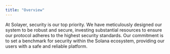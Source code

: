 ```yaml
---
title: "Overview"
---
```


At Solayer, security is our top priority. We have meticulously designed our system to be robust and secure, investing substantial resources to ensure our protocol adheres to the highest security standards. Our commitment is to set a benchmark for security within the Solana ecosystem, providing our users with a safe and reliable platform.


